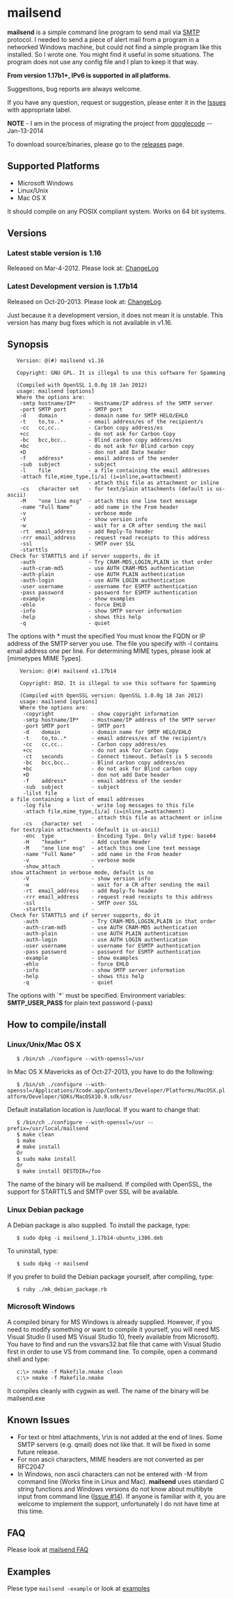 = mailsend = 
'''mailsend''' is a simple command line program to send mail via [[http://www.ietf.org/rfc/rfc0821.txt?number=821|SMTP]] protocol. I needed to send a piece of alert mail from a program in a networked Windows machine, but could not find a simple program like this installed. So I wrote one. You might find it useful in some situations. The program does not use any config file and I plan to keep it that way.  

'''From version 1.17b1+, IPv6 is supported in all platforms.'''

Suggestions, bug reports are always welcome. 

If you have any question, request or suggestion, please enter it in  the [[https://github.com/muquit/mailsend/issues/|Issues]] with appropriate label.

'''NOTE''' - I am in the process of migrating the project from [[https://code.google.com/p/mailsend/|googlecode]] -- Jan-13-2014

To download source/binaries, please go to the [[https://github.com/muquit/mailsend/releases/|releases]] page.

== Supported Platforms ==

* Microsoft Windows
* Linux/Unix
* Mac OS X

It should compile on any POSIX compliant system.  Works on 64 bit systems.
== Versions ==
===Latest stable version is 1.16 ===
Released on Mar-4-2012. Please look at: [[ChangeLog.mediawiki|ChangeLog]]
=== Latest Development version is 1.17b14 ===
Released on Oct-20-2013. Please look at: [[ChangeLog.mediawiki|ChangeLog]]. 

Just because it a development version, it does not mean it is unstable.  This version has many bug fixes which is not available in v1.16.

== Synopsis ==

    Version: @(#) mailsend v1.16

    Copyright: GNU GPL. It is illegal to use this software for Spamming

    (Compiled with OpenSSL 1.0.0g 18 Jan 2012)
    usage: mailsend [options]
    Where the options are:
     -smtp hostname/IP*    - Hostname/IP address of the SMTP server
     -port SMTP port       - SMTP port
     -d    domain          - domain name for SMTP HELO/EHLO
     -t    to,to..*        - email address/es of the recipient/s
     -cc   cc,cc..         - Carbon copy address/es
     +cc                   - do not ask for Carbon Copy
     -bc   bcc,bcc..       - Blind carbon copy address/es
     +bc                   - do not ask for Blind carbon copy
     +D                    - don not add Date header
     -f    address*        - email address of the sender
     -sub  subject         - subject
     -l    file            - a file containing the email addresses
     -attach file,mime_type,[i/a] (i=inline,a=attachment)
                           - attach this file as attachment or inline
     -cs   character set   - for text/plain attachments (default is us-ascii)
     -M    "one line msg"  - attach this one line text message
     -name "Full Name"     - add name in the From header
     -v                    - verbose mode
     -V                    - show version info
     -w                    - wait for a CR after sending the mail
     -rt  email_address    - add Reply-To header
     -rrr email_address    - request read receipts to this address
     -ssl                  - SMTP over SSL
     -starttls             - Check for STARTTLS and if server supports, do it
     -auth                 - Try CRAM-MD5,LOGIN,PLAIN in that order
     -auth-cram-md5        - use AUTH CRAM-MD5 authentication
     -auth-plain           - use AUTH PLAIN authentication
     -auth-login           - use AUTH LOGIN authentication
     -user username        - username for ESMTP authentication
     -pass password        - password for ESMTP authentication
     -example              - show examples
     -ehlo                 - force EHLO
     -info                 - show SMTP server information
     -help                 - shows this help
     -q                    - quiet

The options with * must the specified
You must know the FQDN or IP address of the SMTP server you use. The file you specify with -l contains email address one per line. For determining MIME types, please look at [mimetypes MIME Types].

     Version: @(#) mailsend v1.17b14

     Copyright: BSD. It is illegal to use this software for Spamming

     (Compiled with OpenSSL version: OpenSSL 1.0.0g 18 Jan 2012)
     usage: mailsend [options]
     Where the options are:
      -copyright            - show copyright information
      -smtp hostname/IP*    - Hostname/IP address of the SMTP server
      -port SMTP port       - SMTP port
      -d    domain          - domain name for SMTP HELO/EHLO
      -t    to,to..*        - email address/es of the recipient/s
      -cc   cc,cc..         - Carbon copy address/es
      +cc                   - do not ask for Carbon Copy
      -ct   seconds         - Connect timeout. Default is 5 seconds
      -bc   bcc,bcc..       - Blind carbon copy address/es
      +bc                   - do not ask for Blind carbon copy
      +D                    - don not add Date header
      -f    address*        - email address of the sender
      -sub  subject         - subject
      -lilst file           - a file containing a list of email addresses
      -log file             - write log messages to this file
      -attach file,mime_type,[i/a] (i=inline,a=attachment)
                            - attach this file as attachment or inline
      -cs   character set   - for text/plain attachments (default is us-ascii)
      -enc  type            - Encoding Type. Only valid type: base64
      -H    "header"        - Add custom Header
      -M    "one line msg"  - attach this one line text message
      -name "Full Name"     - add name in the From header
      -v                    - verbose mode
      -show_attach          - show attachment in verbose mode, default is no
      -V                    - show version info
      -w                    - wait for a CR after sending the mail
      -rt  email_address    - add Reply-To header
      -rrr email_address    - request read receipts to this address
      -ssl                  - SMTP over SSL
      -starttls             - Check for STARTTLS and if server supports, do it
      -auth                 - Try CRAM-MD5,LOGIN,PLAIN in that order
      -auth-cram-md5        - use AUTH CRAM-MD5 authentication
      -auth-plain           - use AUTH PLAIN authentication
      -auth-login           - use AUTH LOGIN authentication
      -user username        - username for ESMTP authentication
      -pass password        - password for ESMTP authentication
      -example              - show examples
      -ehlo                 - force EHLO
      -info                 - show SMTP server information
      -help                 - shows this help
      -q                    - quiet
The options with `*` must be specified. Environment variables: '''SMTP_USER_PASS''' for plain text password (-pass)

== How to compile/install ==
=== Linux/Unix/Mac OS X ===
    $ /bin/sh ./configure --with-openssl=/usr

In Mac OS X Mavericks as of Oct-27-2013, you have to do the following:

    $ /bin/sh ./configure --with-openssl=/Applications/Xcode.app/Contents/Developer/Platforms/MacOSX.platform/Developer/SDKs/MacOSX10.9.sdk/usr

Default installation location is /usr/local. If you want to change that:

    $ /bin/ch ./configure --with-openssl=/usr --prefix=/usr/local/mailsend
    $ make clean
    $ make
    # make install
    Or
    $ sudo make install
    Or
    $ make install DESTDIR=/foo


The name of the binary will be mailsend. If compiled with OpenSSL, the support for STARTTLS and SMTP over SSL will be available.
=== Linux Debian package ===
A Debian package is also supplied. To install the package, type: 

    $ sudo dpkg -i mailsend_1.17b14-ubuntu_i386.deb

To uninstall, type:

    $ sudo dpkg -r mailsend 

If you prefer to build the Debian package yourself, after compiling, type: 

    $ ruby ./mk_debian_package.rb 

=== Microsoft Windows ===
A compiled binary for MS Windows is already supplied. However, if you need to modify something or want to compile it yourself, you will need MS Visual Studio (I used MS Visual Studio 10, freely available from Microsoft).  You have to find and run the vsvars32.bat file that came with Visual Studio first in order to use VS from command line. To compile, open a command shell and type:

    c:\> nmake -f Makefile.nmake clean
    c:\> nmake -f Makefile.nmake

It compiles cleanly with cygwin as well. The name of the binary will be mailsend.exe 

== Known Issues ==
* For text or html attachments, \r\n is not added at the end of lines. Some SMTP servers (e.g. qmail) does not like that. It will be fixed in some future release.
* For non ascii characters, MIME headers are not converted as per RFC2047
* In Windows, non ascii characters can not be entered with -M from command line (Works fine in Linux and Mac). '''mailsend''' uses standard C string functions and Windows versions do not know about multibyte input from  command line ([[https://github.com/muquit/mailsend/issues/14|Issue #14]]). If anyone is familiar with it, you are welcome to implement the support, unfortunately I do not have time at this time.

== FAQ ==
<!-- why the hell I can not use relative link? -->
Please look at [[doc/mailsend-FAQ.mediawiki|mailsend FAQ]]
== Examples ==
Plese type <code>mailsend -example</code> or look at [[doc/examples.mediawiki|examples]]
